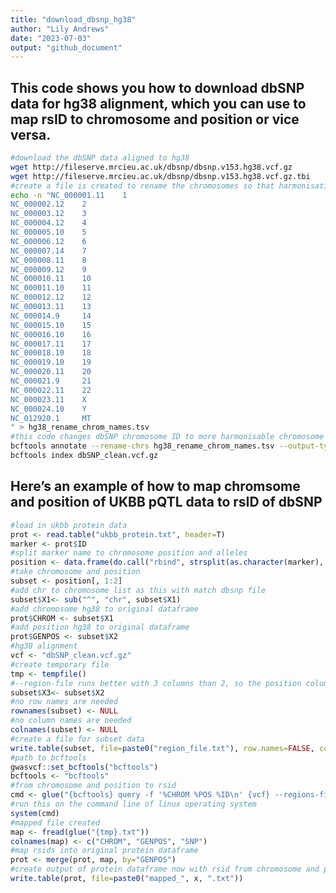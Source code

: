 ```yaml
---
title: "download_dbsnp_hg38"
author: "Lily Andrews"
date: "2023-07-03"
output: "github_document"
---
```

## This code shows you how to download dbSNP data for hg38 alignment, which you can use to map rsID to chromosome and position or vice versa.
```bash
#download the dbSNP data aligned to hg38
wget http://fileserve.mrcieu.ac.uk/dbsnp/dbsnp.v153.hg38.vcf.gz 
wget http://fileserve.mrcieu.ac.uk/dbsnp/dbsnp.v153.hg38.vcf.gz.tbi 
#create a file is created to rename the chromosomes so that harmonisation to other datasets is easier
echo -n "NC_000001.11    1
NC_000002.12    2
NC_000003.12    3
NC_000004.12    4
NC_000005.10    5
NC_000006.12    6
NC_000007.14    7
NC_000008.11    8
NC_000009.12    9
NC_000010.11    10
NC_000011.10    11
NC_000012.12    12
NC_000013.11    13
NC_000014.9     14
NC_000015.10    15
NC_000016.10    16
NC_000017.11    17
NC_000018.10    18
NC_000019.10    19
NC_000020.11    20
NC_000021.9     21
NC_000022.11    22
NC_000023.11    X
NC_000024.10    Y
NC_012920.1     MT
" > hg38_rename_chrom_names.tsv
#this code changes dbSNP chromosome ID to more harmonisable chromosome name 
bcftools annotate --rename-chrs hg38_rename_chrom_names.tsv --output-type z --output dbSNP_clean.vcf.gz dbsnp.v153.hg38.vcf.gz 
bcftools index dbSNP_clean.vcf.gz
```

## Here's an example of how to map chromsome and position of UKBB pQTL data to rsID of dbSNP
```r
#load in ukbb protein data
prot <- read.table("ukbb_protein.txt", header=T) 
marker <- prot$ID
#split marker name to chromosome position and alleles
position <- data.frame(do.call("rbind", strsplit(as.character(marker), ":", fixed = TRUE))) 
#take chromosome and position
subset <- position[, 1:2] 
#add chr to chromosome list as this with match dbsnp file
subset$X1<- sub("^", "chr", subset$X1) 
#add chromosome hg38 to original dataframe
prot$CHROM <- subset$X1
#add position hg38 to original dataframe
prot$GENPOS <- subset$X2 
#hg38 alignment 
vcf <- "dbSNP_clean.vcf.gz" 
#create temporary file
tmp <- tempfile() 
#--region-file runs better with 3 columns than 2, so the position column is duplicated
subset$X3<- subset$X2
#no row names are needed
rownames(subset) <- NULL
#no column names are needed
colnames(subset) <- NULL 
#create a file for subset data
write.table(subset, file=paste0("region_file.txt"), row.names=FALSE, col.names=FALSE, quote=FALSE,sep="\t") 
#path to bcftools
gwasvcf::set_bcftools("bcftools") 
bcftools <- "bcftools" 
#from chromosome and position to rsid
cmd <- glue("{bcftools} query -f '%CHROM %POS %ID\n' {vcf} --regions-file region_file.txt > {tmp}.txt") 
#run this on the command line of linux operating system
system(cmd) 
#mapped file created
map <- fread(glue("{tmp}.txt")) 
colnames(map) <- c("CHROM", "GENPOS", "SNP")
#map rsids into original protein dataframe
prot <- merge(prot, map, by="GENPOS") 
#create output of protein dataframe now with rsid from chromosome and position
write.table(prot, file=paste0("mapped_", x, ".txt")) 
```

